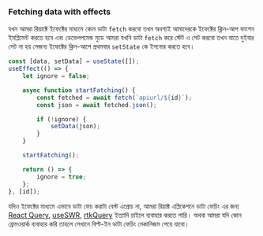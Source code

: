 ### Fetching data with effects

যখন আমরা রিয়াক্টে ইফেক্টের মাধ্যমে কোন ডাটা `fetch` করবো তখন অবশ্যই আমাদেরকে ইফেক্টের ক্লিন-আপ ফাংশন ইমপ্লিমেন্ট করতে হবে এবং ডেভেলপমেন্ড মুডে আমরা যখনি ডাটা `fetch` করে স্টেট এ সেট করবো তখন যাতে দুইবার সেট না হয় সেজন্য ইফেক্টের ক্লিন-আপে প্রথমবার `setState` কে ইগনোর করতে হবে।

```jsx
const [data, setData] = useState([]);
useEffect(() => {
    let ignore = false;

    async function startFatching() {
        const fetched = await fetch(`apiurl/${id}`);
        const json = await fetched.json();

        if (!ignore) {
            setData(json);
        }
    }

    startFatching();

    return () => {
        ignore = true;
    };
}, [id]);
```

যদিও ইফেক্টের মাধ্যমে এভাবে ডাটা ফেচ করাটা বেস্ট এপ্রোচ না, আমরা রিয়াক্ট এপ্লিকেশনে ডাটা ফেচিং এর জন্য [React Query](https://tanstack.com/query/latest), [useSWR](https://swr.vercel.app/), [rtkQuery](https://redux-toolkit.js.org/rtk-query/overview) ইত্যাদি চাইলে ব্যবাহার করতে পারি। অথবা আমরা যদি কোন ফ্রেমওয়ার্ক ব্যবাহার করি তাহলে সেখানে বিল্ট-ইন ডাটা ফেচিং মেকানিজম পেয়ে যাবো।

